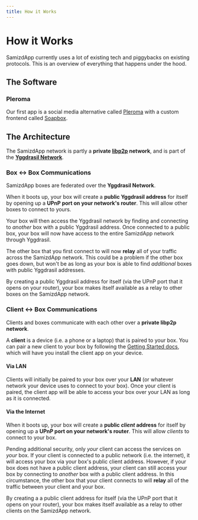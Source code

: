 ```yaml
---
title: How it Works
---
```



# How it Works

SamizdApp currently uses a lot of existing tech and piggybacks on existing
protocols. This is an overview of everything that happens under the hood.

## The Software

### Pleroma

Our first app is a social media alternative called
[Pleroma](https://git.pleroma.social/pleroma/pleroma) with a custom frontend
called [Soapbox](https://gitlab.com/soapbox-pub/soapbox).

## The Architecture

The SamizdApp network is partly a **private [libp2p](https://libp2p.io/)
network**, and is part of the
**[Yggdrasil Network](https://yggdrasil-network.github.io/)**.

### Box <-> Box Communications

SamizdApp boxes are federated over the **Yggdrasil Network**.

When it boots up, your box will create a **public Yggdrasil address** for
itself by opening up a **UPnP port on your network's router**. This will allow
other boxes to connect to yours.

Your box will then access the Yggdrasil network by finding and connecting to
_another_ box with a public Yggdrasil address. Once connected to a public box,
your box will now have access to the entire SamizdApp network through
Yggdrasil.

The other box that you first connect to will now **relay** all of your traffic
across the SamizdApp network. This could be a problem if the other box goes
down, but won't be as long as your box is able to find _additional_ boxes with
public Yggdrasil addresses.

By creating a public Yggdrasil address for itself (via the UPnP port that it
opens on your router), your box makes itself available as a relay to other
boxes on the SamizdApp network.

<div className="yggdrasil-network">

<style>
  {`
    .yggdrasil-network {
        margin: 50px auto 75px;
        width: 700px;
        max-width: 100%;
    }

    .yggdrasil-network svg {
        width: 100%;
    }
    `}
</style>

<YggdrasilNetwork />

</div>

### Client <-> Box Communications

Clients and boxes communicate with each other over a **private libp2p
network**.

A **client** is a device (i.e. a phone or a laptop) that is paired to your box.
You can pair a new client to your box by following the
[Getting Started docs](../../docs/getting-started/install-client), which
will have you install the client app on your device.

#### Via LAN

Clients will initially be paired to your box over your **LAN** (or whatever
network your device uses to connect to your box). Once your client is paired,
the client app will be able to access your box over your LAN as long as it is
connected.

#### Via the Internet

When it boots up, your box will create a **public _client_ address** for
itself by opening up a **UPnP port on your network's router**. This will allow
_clients_ to connect to your box.

Pending additional security, only _your_ client can access the services on
_your_ box. If your client is connected to a public network (i.e. the
internet), it will access your box via your box's public client address.
However, if your box does not have a public client address, your client can
still access your box by connecting to _another_ box with a public client
address. In this circumstance, the other box that your client connects to will
**relay** all of the traffic between your client and your box.

By creating a a public client address for itself (via the UPnP port that it
opens on your router), your box makes itself available as a relay to other
clients on the SamizdApp network.

<div className="libp2p-network">

<style>
  {`
    .libp2p-network {
        margin: 50px auto 75px;
        width: 700px;
        max-width: 100%;
    }

    .libp2p-network svg {
        width: 100%;
    }
    `}
</style>

<Libp2pNetwork />

</div>
